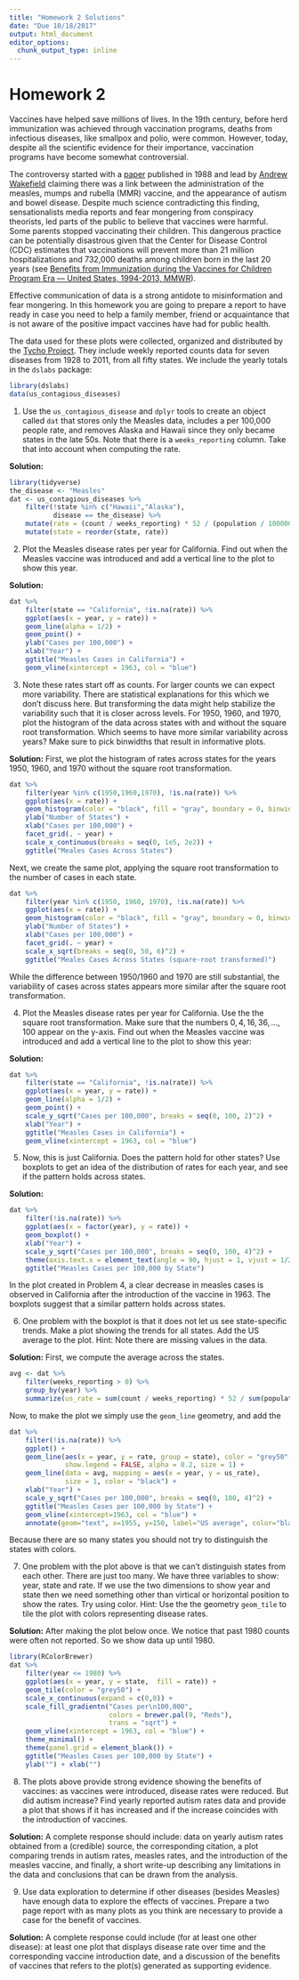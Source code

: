 ```yaml
---
title: "Homework 2 Solutions"
date: "Due 10/18/2017"
output: html_document
editor_options: 
  chunk_output_type: inline
---
```


# Homework 2

Vaccines have helped save millions of lives. In the 19th century, before herd immunization was achieved through vaccination programs, deaths from infectious diseases, like smallpox and polio, were common. However, today, despite all the scientific evidence for their importance, vaccination programs have become somewhat controversial.

The controversy started with a [paper](http://www.thelancet.com/journals/lancet/article/PIIS0140-6736(97)11096-0/abstract) published in 1988 and lead by [Andrew Wakefield](https://en.wikipedia.org/wiki/Andrew_Wakefield) claiming there was a link between the administration of the measles, mumps and rubella (MMR) vaccine, and the appearance of autism and bowel disease. Despite much science contradicting this finding, sensationalists media reports and fear mongering from conspiracy theorists, led parts of the public to believe that vaccines were harmful. Some parents stopped vaccinating their children. This dangerous practice can be potentially disastrous given that the Center for Disease Control (CDC) estimates that vaccinations will prevent more than 21 million hospitalizations and 732,000 deaths among children born in the last 20 years (see [Benefits from Immunization during the Vaccines for Children Program Era — United States, 1994-2013, MMWR](https://www.cdc.gov/mmwr/preview/mmwrhtml/mm6316a4.htm)). 

Effective communication of data is a strong antidote to misinformation and fear mongering. In this homework you are going to prepare a report to have ready in case you need to help a family member, friend or acquaintance that is not aware of the positive impact vaccines have had for public health.

The data used for these plots were collected, organized and distributed by the [Tycho Project](http://www.tycho.pitt.edu/). They include weekly reported counts data for seven diseases from 1928 to 2011, from all fifty states. We include the yearly totals in the `dslabs` package:

```r
library(dslabs)
data(us_contagious_diseases)
```

1. Use the `us_contagious_disease` and `dplyr` tools to create an object called `dat` that stores only the Measles data, includes a per 100,000 people rate, and removes Alaska and Hawaii since they only became states in the late 50s. Note that there is a `weeks_reporting` column. Take that into account when computing the rate.

**Solution:** 
```r
library(tidyverse)
the_disease <- "Measles"
dat <- us_contagious_diseases %>%
    filter(!state %in% c("Hawaii","Alaska"),
           disease == the_disease) %>%
    mutate(rate = (count / weeks_reporting) * 52 / (population / 100000)) %>% 
    mutate(state = reorder(state, rate)) 
```


2. Plot the Measles disease rates per year for California. Find out when the Measles vaccine was introduced and add a vertical line to the plot to show this year.

**Solution:**  
```r
dat %>% 
    filter(state == "California", !is.na(rate)) %>%
    ggplot(aes(x = year, y = rate)) +
    geom_line(alpha = 1/2) + 
    geom_point() + 
    ylab("Cases per 100,000") + 
    xlab("Year") +
    ggtitle("Measles Cases in California") + 
    geom_vline(xintercept = 1963, col = "blue")
```

3. Note these rates start off as counts. For larger counts we can expect more variability. There are statistical explanations for this which we don't discuss here. But transforming the data might help stabilize the variability such that it is closer across levels. For 1950, 1960, and 1970, plot the histogram of the data across states with and without the square root transformation. Which seems to have more similar variability across years? Make sure to pick binwidths that result in informative plots.

**Solution:** First, we plot the histogram of rates across states for the years 1950, 1960, and 1970 without the square root transformation.
```r
dat %>% 
    filter(year %in% c(1950,1960,1970), !is.na(rate)) %>%
    ggplot(aes(x = rate)) +
    geom_histogram(color = "black", fill = "gray", boundary = 0, binwidth = 50) +
    ylab("Number of States") +
    xlab("Cases per 100,000") +
    facet_grid(. ~ year) +
    scale_x_continuous(breaks = seq(0, 1e5, 2e2)) +
    ggtitle("Meales Cases Across States")
```

Next, we create the same plot, applying the square root transformation to the number of cases in each state.
```r
dat %>% 
    filter(year %in% c(1950, 1960, 1970), !is.na(rate)) %>%
    ggplot(aes(x = rate)) +
    geom_histogram(color = "black", fill = "gray", boundary = 0, binwidth = 3) +
    ylab("Number of States") +
    xlab("Cases per 100,000") +
    facet_grid(. ~ year) +
    scale_x_sqrt(breaks = seq(0, 50, 6)^2) +
    ggtitle("Meales Cases Across States (square-root transformed)")
```

While the difference between 1950/1960 and 1970 are still substantial, the variability of cases across states appears more similar after the square root transformation.


4. Plot the Measles disease rates per year for California. Use the the square root transformation. Make sure that the numbers $0,4,16,36, \dots, 100$ appear on the y-axis. Find out when the Measles vaccine was introduced and add a vertical line to the plot to show this year:

**Solution:** 
```r
dat %>% 
    filter(state == "California", !is.na(rate)) %>%
    ggplot(aes(x = year, y = rate)) +
    geom_line(alpha = 1/2) + 
    geom_point() + 
    scale_y_sqrt("Cases per 100,000", breaks = seq(0, 100, 2)^2) + 
    xlab("Year") +
    ggtitle("Measles Cases in California") + 
    geom_vline(xintercept = 1963, col = "blue")
```

5. Now, this is just California. Does the pattern hold for other states? Use boxplots to get an idea of the distribution of rates for each year, and see if the pattern holds across states.

**Solution:** 
```r
dat %>% 
    filter(!is.na(rate)) %>%
    ggplot(aes(x = factor(year), y = rate)) +
    geom_boxplot() + 
    xlab("Year") +
    scale_y_sqrt("Cases per 100,000", breaks = seq(0, 100, 4)^2) +
    theme(axis.text.x = element_text(angle = 90, hjust = 1, vjust = 1/2)) +
    ggtitle("Measles Cases per 100,000 by State")
```

In the plot created in Problem 4, a clear decrease in measles cases is observed in California after the introduction of the vaccine in 1963. The boxplots suggest that a similar pattern holds across states.


6. One problem with the boxplot is that it does not let us see state-specific trends. Make a plot showing the trends for all states. Add the US average to the plot. Hint: Note there are missing values in the data.

**Solution:** First, we compute the average across the states.
```r
avg <- dat %>%
    filter(weeks_reporting > 0) %>%
    group_by(year) %>% 
    summarize(us_rate = sum(count / weeks_reporting) * 52 / sum(population / 100000))
```

Now, to make the plot we simply use the `geom_line` geometry, and add the 
```r
dat %>% 
    filter(!is.na(rate)) %>%
    ggplot() +
    geom_line(aes(x = year, y = rate, group = state), color = "grey50", 
              show.legend = FALSE, alpha = 0.2, size = 1) +
    geom_line(data = avg, mapping = aes(x = year, y = us_rate), 
              size = 1, color = "black") +
    xlab("Year") + 
    scale_y_sqrt("Cases per 100,000", breaks = seq(0, 100, 4)^2) +
    ggtitle("Measles Cases per 100,000 by State") + 
    geom_vline(xintercept=1963, col = "blue") +
    annotate(geom="text", x=1955, y=150, label="US average", color="black") 
```

Because there are so many states you should not try to distinguish the states with colors.


7. One problem with the plot above is that we can't distinguish states from each other. There are just too many. We have three variables to show: year, state and rate. If we use the two dimensions to show year and state then we need something other than virtical or horizontal position to show the rates. Try using color. Hint: Use the the geometry `geom_tile` to tile the plot with colors representing disease rates. 

**Solution:** After making the plot below once. We notice that past 1980 counts were often not reported. So we show data up until 1980.
```r
library(RColorBrewer)
dat %>% 
    filter(year <= 1980) %>%
    ggplot(aes(x = year, y = state,  fill = rate)) +
    geom_tile(color = "grey50") +
    scale_x_continuous(expand = c(0,0)) +
    scale_fill_gradientn("Cases per\n100,000", 
                         colors = brewer.pal(9, "Reds"), 
                         trans = "sqrt") +
    geom_vline(xintercept = 1963, col = "blue") +
    theme_minimal() +  
    theme(panel.grid = element_blank()) +
    ggtitle("Measles Cases per 100,000 by State") + 
    ylab("") + xlab("")
```


8. The plots above provide strong evidence showing the benefits of vaccines: as vaccines were introduced, disease rates were reduced. But did autism increase? Find yearly reported autism rates data and provide a plot that shows if it has increased and if the increase coincides with the introduction of vaccines.

**Solution:** A complete response should include: data on yearly autism rates obtained from a (credible) source, the corresponding citation, a plot comparing trends in autism rates, measles rates, and the introduction of the measles vaccine, and finally, a short write-up describing any limitations in the data and conclusions that can be drawn from the analysis.


9. Use data exploration to determine if other diseases (besides Measles) have enough data to explore the effects of vaccines. Prepare a two page report with as many plots as you think are necessary to provide a case for the benefit of vaccines.

**Solution:** A complete response could include (for at least one other disease): at least one plot that displays disease rate over time and the corresponding vaccine introduction date, and a discussion of the benefits of vaccines that refers to the plot(s) generated as supporting evidence. 
